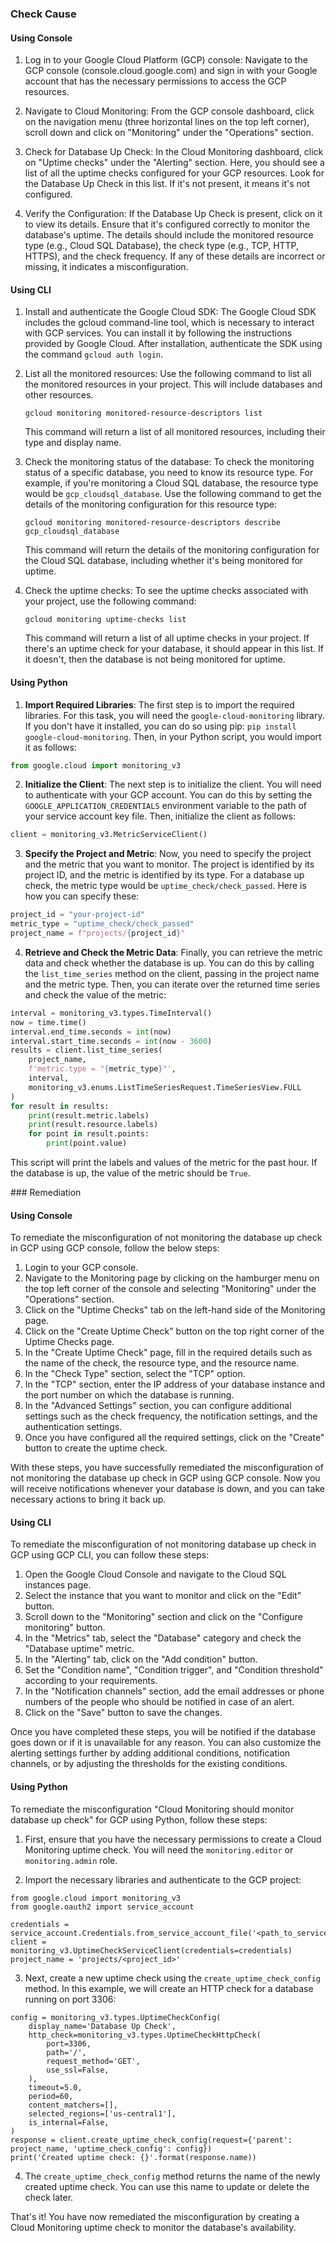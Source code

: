 

<Tabs><Tab title='Cause'>
### Check Cause

#### Using Console

1. Log in to your Google Cloud Platform (GCP) console: Navigate to the GCP console (console.cloud.google.com) and sign in with your Google account that has the necessary permissions to access the GCP resources.

2. Navigate to Cloud Monitoring: From the GCP console dashboard, click on the navigation menu (three horizontal lines on the top left corner), scroll down and click on "Monitoring" under the "Operations" section.

3. Check for Database Up Check: In the Cloud Monitoring dashboard, click on "Uptime checks" under the "Alerting" section. Here, you should see a list of all the uptime checks configured for your GCP resources. Look for the Database Up Check in this list. If it's not present, it means it's not configured.

4. Verify the Configuration: If the Database Up Check is present, click on it to view its details. Ensure that it's configured correctly to monitor the database's uptime. The details should include the monitored resource type (e.g., Cloud SQL Database), the check type (e.g., TCP, HTTP, HTTPS), and the check frequency. If any of these details are incorrect or missing, it indicates a misconfiguration.

#### Using CLI

1. Install and authenticate the Google Cloud SDK: The Google Cloud SDK includes the gcloud command-line tool, which is necessary to interact with GCP services. You can install it by following the instructions provided by Google Cloud. After installation, authenticate the SDK using the command `gcloud auth login`.

2. List all the monitored resources: Use the following command to list all the monitored resources in your project. This will include databases and other resources.
   ```
   gcloud monitoring monitored-resource-descriptors list
   ```
   This command will return a list of all monitored resources, including their type and display name.

3. Check the monitoring status of the database: To check the monitoring status of a specific database, you need to know its resource type. For example, if you're monitoring a Cloud SQL database, the resource type would be `gcp_cloudsql_database`. Use the following command to get the details of the monitoring configuration for this resource type:
   ```
   gcloud monitoring monitored-resource-descriptors describe gcp_cloudsql_database
   ```
   This command will return the details of the monitoring configuration for the Cloud SQL database, including whether it's being monitored for uptime.

4. Check the uptime checks: To see the uptime checks associated with your project, use the following command:
   ```
   gcloud monitoring uptime-checks list
   ```
   This command will return a list of all uptime checks in your project. If there's an uptime check for your database, it should appear in this list. If it doesn't, then the database is not being monitored for uptime.

#### Using Python

1. **Import Required Libraries**: The first step is to import the required libraries. For this task, you will need the `google-cloud-monitoring` library. If you don't have it installed, you can do so using pip: `pip install google-cloud-monitoring`. Then, in your Python script, you would import it as follows:

```python
from google.cloud import monitoring_v3
```

2. **Initialize the Client**: The next step is to initialize the client. You will need to authenticate with your GCP account. You can do this by setting the `GOOGLE_APPLICATION_CREDENTIALS` environment variable to the path of your service account key file. Then, initialize the client as follows:

```python
client = monitoring_v3.MetricServiceClient()
```

3. **Specify the Project and Metric**: Now, you need to specify the project and the metric that you want to monitor. The project is identified by its project ID, and the metric is identified by its type. For a database up check, the metric type would be `uptime_check/check_passed`. Here is how you can specify these:

```python
project_id = "your-project-id"
metric_type = "uptime_check/check_passed"
project_name = f"projects/{project_id}"
```

4. **Retrieve and Check the Metric Data**: Finally, you can retrieve the metric data and check whether the database is up. You can do this by calling the `list_time_series` method on the client, passing in the project name and the metric type. Then, you can iterate over the returned time series and check the value of the metric:

```python
interval = monitoring_v3.types.TimeInterval()
now = time.time()
interval.end_time.seconds = int(now)
interval.start_time.seconds = int(now - 3600)
results = client.list_time_series(
    project_name,
    f'metric.type = "{metric_type}"',
    interval,
    monitoring_v3.enums.ListTimeSeriesRequest.TimeSeriesView.FULL
)
for result in results:
    print(result.metric.labels)
    print(result.resource.labels)
    for point in result.points:
        print(point.value)
```

This script will print the labels and values of the metric for the past hour. If the database is up, the value of the metric should be `True`.

</Tab>

<Tab title='Remediation'>
### Remediation

#### Using Console

To remediate the misconfiguration of not monitoring the database up check in GCP using GCP console, follow the below steps:

1. Login to your GCP console.
2. Navigate to the Monitoring page by clicking on the hamburger menu on the top left corner of the console and selecting "Monitoring" under the "Operations" section.
3. Click on the "Uptime Checks" tab on the left-hand side of the Monitoring page.
4. Click on the "Create Uptime Check" button on the top right corner of the Uptime Checks page.
5. In the "Create Uptime Check" page, fill in the required details such as the name of the check, the resource type, and the resource name.
6. In the "Check Type" section, select the "TCP" option.
7. In the "TCP" section, enter the IP address of your database instance and the port number on which the database is running.
8. In the "Advanced Settings" section, you can configure additional settings such as the check frequency, the notification settings, and the authentication settings.
9. Once you have configured all the required settings, click on the "Create" button to create the uptime check.

With these steps, you have successfully remediated the misconfiguration of not monitoring the database up check in GCP using GCP console. Now you will receive notifications whenever your database is down, and you can take necessary actions to bring it back up.

#### Using CLI

To remediate the misconfiguration of not monitoring database up check in GCP using GCP CLI, you can follow these steps:

1. Open the Google Cloud Console and navigate to the Cloud SQL instances page.
2. Select the instance that you want to monitor and click on the "Edit" button.
3. Scroll down to the "Monitoring" section and click on the "Configure monitoring" button.
4. In the "Metrics" tab, select the "Database" category and check the "Database uptime" metric.
5. In the "Alerting" tab, click on the "Add condition" button.
6. Set the "Condition name", "Condition trigger", and "Condition threshold" according to your requirements.
7. In the "Notification channels" section, add the email addresses or phone numbers of the people who should be notified in case of an alert.
8. Click on the "Save" button to save the changes.

Once you have completed these steps, you will be notified if the database goes down or if it is unavailable for any reason. You can also customize the alerting settings further by adding additional conditions, notification channels, or by adjusting the thresholds for the existing conditions.

#### Using Python

To remediate the misconfiguration "Cloud Monitoring should monitor database up check" for GCP using Python, follow these steps:

1. First, ensure that you have the necessary permissions to create a Cloud Monitoring uptime check. You will need the `monitoring.editor` or `monitoring.admin` role.

2. Import the necessary libraries and authenticate to the GCP project:

```
from google.cloud import monitoring_v3
from google.oauth2 import service_account

credentials = service_account.Credentials.from_service_account_file('<path_to_service_account_file>')
client = monitoring_v3.UptimeCheckServiceClient(credentials=credentials)
project_name = 'projects/<project_id>'
```

3. Next, create a new uptime check using the `create_uptime_check_config` method. In this example, we will create an HTTP check for a database running on port 3306:

```
config = monitoring_v3.types.UptimeCheckConfig(
    display_name='Database Up Check',
    http_check=monitoring_v3.types.UptimeCheckHttpCheck(
        port=3306,
        path='/',
        request_method='GET',
        use_ssl=False,
    ),
    timeout=5.0,
    period=60,
    content_matchers=[],
    selected_regions=['us-central1'],
    is_internal=False,
)
response = client.create_uptime_check_config(request={'parent': project_name, 'uptime_check_config': config})
print('Created uptime check: {}'.format(response.name))
```

4. The `create_uptime_check_config` method returns the name of the newly created uptime check. You can use this name to update or delete the check later.

That's it! You have now remediated the misconfiguration by creating a Cloud Monitoring uptime check to monitor the database's availability.


</Tab>
</Tabs>